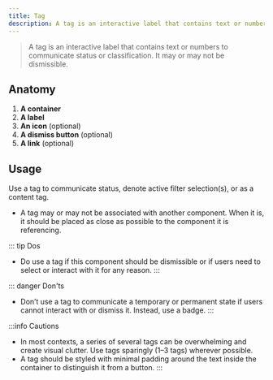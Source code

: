 ```yaml
---
title: Tag
description: A tag is an interactive label that contains text or numbers to communicate status or classification. It may or may not be dismissible.
---
```


> A tag is an interactive label that contains text or numbers to communicate status or classification.
It may or may not be dismissible.

## Anatomy

1. **A container**
1. **A label**
1. **An icon** (optional)
1. **A dismiss button** (optional)
1. **A link** (optional)

## Usage
Use a tag to communicate status, denote active filter selection(s), or as a content tag.

- A tag may or may not be associated with another component.
When it is, it should be placed as close as possible to the component it is referencing.

::: tip Dos
- Do use a tag if this component should be dismissible or if users need to select or interact with it for any reason.
:::

::: danger Don'ts
- Don’t use a tag to communicate a temporary or permanent state if users cannot interact with or dismiss it.
Instead, use a badge.
:::

:::info Cautions
- In most contexts, a series of several tags can be overwhelming and create visual clutter.
Use tags sparingly (1–3 tags) wherever possible.
- A tag should be styled with minimal padding around the text inside the container to distinguish it from a button.
:::

